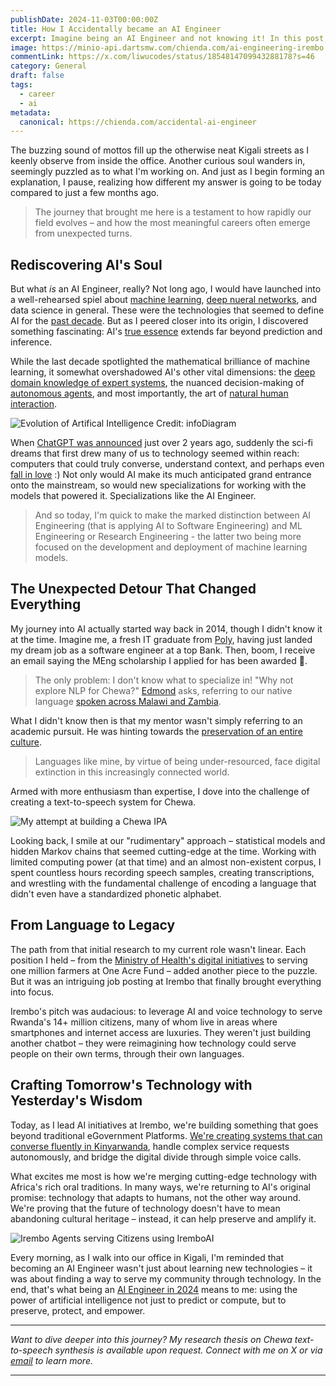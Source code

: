 ```yaml
---
publishDate: 2024-11-03T00:00:00Z
title: How I Accidentally became an AI Engineer
excerpt: Imagine being an AI Engineer and not knowing it! In this post, I share my my experience building LLM-based applications, and how I got here in the first place.
image: https://minio-api.dartsmw.com/chienda.com/ai-engineering-irembo.png
commentLink: https://x.com/liwucodes/status/1854814709943288178?s=46
category: General
draft: false
tags:
  - career
  - ai
metadata:
  canonical: https://chienda.com/accidental-ai-engineer
---
```



The buzzing sound of mottos fill up the otherwise neat Kigali streets as I keenly observe from inside the office. Another curious soul wanders in, seemingly puzzled as to what I'm working on. And just as I begin forming an explanation, I pause, realizing how different my answer is going to be today compared to just a few months ago.

> The journey that brought me here is a testament to how rapidly our field evolves – and how the most meaningful careers often emerge from unexpected turns.

## Rediscovering AI's Soul

But what _is_ an AI Engineer, really? Not long ago, I would have launched into a well-rehearsed spiel about [machine learning](https://www.ibm.com/topics/machine-learning), [deep nueral networks](https://www.sciencedirect.com/topics/computer-science/deep-neural-network), and data science in general. These were the technologies that seemed to define AI for the [past decade](https://thenextweb.com/news/2010-2019-the-rise-of-deep-learning). But as I peered closer into its origin, I discovered something fascinating: AI's [true essence](https://www.adservio.fr/post/what-are-the-components-of-ai) extends far beyond prediction and inference.

While the last decade spotlighted the mathematical brilliance of machine learning, it somewhat overshadowed AI's other vital dimensions: the [deep domain knowledge of expert systems](https://www.javatpoint.com/knowledge-representation-in-ai), the nuanced decision-making of [autonomous agents](https://www.cs.cmu.edu/~motionplanning/papers/sbp_papers/integrated1/woodridge_intelligent_agents.pdf), and most importantly, the art of [natural human interaction](https://www.expert.ai/blog/natural-language-understanding-different-nlp/).

![Evolution of Artifical Intelligence](https://cdn.infodiagram.com/c/67a62b/ai-development-timeline.png)
Credit: infoDiagram

When [ChatGPT was announced](https://openai.com/index/chatgpt/) just over 2 years ago, suddenly the sci-fi dreams that first drew many of us to technology seemed within reach: computers that could truly converse, understand context, and perhaps even [fall in love](https://www.imdb.com/title/tt1798709/) :) Not only would AI make its much anticipated grand entrance onto the mainstream, so would new specializations for working with the models that powered it. Specializations like the AI Engineer.

> And so today, I'm quick to make the marked distinction between AI Engineering (that is applying AI to Software Engineering) and ML Engineering or Research Engineering - the latter two being more focused on the development and deployment of machine learning models.

## The Unexpected Detour That Changed Everything

My journey into AI actually started way back in 2014, though I didn't know it at the time. Imagine me, a fresh IT graduate from [Poly](https://www.mubas.ac.mw/), having just landed my dream job as a software engineer at a top Bank. Then, boom, I receive an email saying the MEng scholarship I applied for has been awarded 🎉.

> The only problem: I don't know what to specialize in! "Why not explore NLP for Chewa?" [Edmond](https://www.linkedin.com/in/edmond-kachale/) asks, referring to our native language [spoken across Malawi and Zambia](https://translateswift.com/languages/chichewa/).

What I didn't know then is that my mentor wasn't simply referring to an academic pursuit. He was hinting towards the [preservation of an entire culture](https://www.unesco.org/en/articles/digital-future-indigenous-languages-insights-partnerships-forum).

> Languages like mine, by virtue of being under-resourced, face digital extinction in this increasingly connected world.

Armed with more enthusiasm than expertise, I dove into the challenge of creating a text-to-speech system for Chewa.

![My attempt at building a Chewa IPA](https://minio-api.dartsmw.com/chienda.com/chewa-ipa.jpg)

Looking back, I smile at our "rudimentary" approach – statistical models and hidden Markov chains that seemed cutting-edge at the time. Working with limited computing power (at that time) and an almost non-existent corpus, I spent countless hours recording speech samples, creating transcriptions, and wrestling with the fundamental challenge of encoding a language that didn't even have a standardized phonetic alphabet.

<GoogleTrends client:load />

## From Language to Legacy

The path from that initial research to my current role wasn't linear. Each position I held – from the [Ministry of Health's digital initiatives](health-interoperability-in-malawi) to serving one million farmers at One Acre Fund – added another piece to the puzzle. But it was an intriguing job posting at Irembo that finally brought everything into focus.

Irembo's pitch was audacious: to leverage AI and voice technology to serve Rwanda's 14+ million citizens, many of whom live in areas where smartphones and internet access are luxuries. They weren't just building another chatbot – they were reimagining how technology could serve people on their own terms, through their own languages.

## Crafting Tomorrow's Technology with Yesterday's Wisdom

Today, as I lead AI initiatives at Irembo, we're building something that goes beyond traditional eGovernment Platforms. [We're creating systems that can converse fluently in Kinyarwanda](https://www.linkedin.com/posts/mphilbert_govtech-digitaltransformation-rwanda-activity-7257463052625723392-UKNB?utm_source=share&utm_medium=member_ios), handle complex service requests autonomously, and bridge the digital divide through simple voice calls.

What excites me most is how we're merging cutting-edge technology with Africa's rich oral traditions. In many ways, we're returning to AI's original promise: technology that adapts to humans, not the other way around. We're proving that the future of technology doesn't have to mean abandoning cultural heritage – instead, it can help preserve and amplify it.

![Irembo Agents serving Citizens using IremboAI](https://minio-api.dartsmw.com/chienda.com/irembo-agents.png)

Every morning, as I walk into our office in Kigali, I'm reminded that becoming an AI Engineer wasn't just about learning new technologies – it was about finding a way to serve my community through technology. In the end, that's what being an [AI Engineer in 2024](https://roadmap.sh/ai-engineer) means to me: using the power of artificial intelligence not just to predict or compute, but to preserve, protect, and empower.

---

_Want to dive deeper into this journey? My research thesis on Chewa text-to-speech synthesis is available upon request. Connect with me on X or via [email](mailto:jeremiah@chienda.com) to learn more._

---

